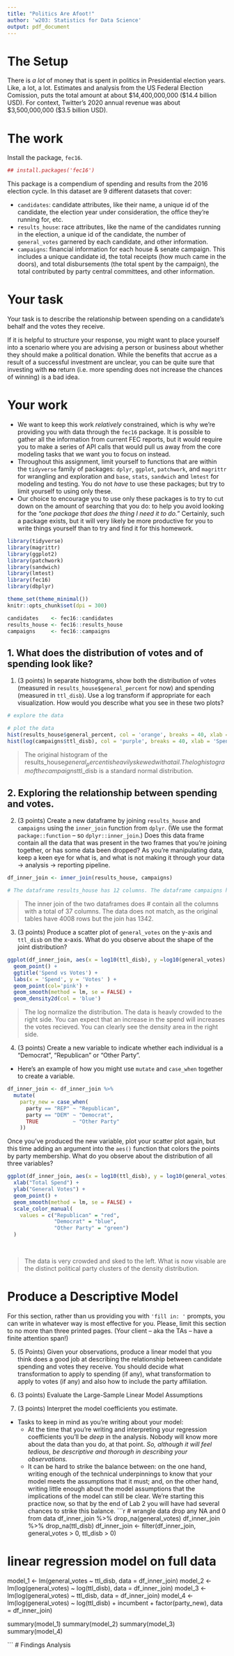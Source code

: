 ```yaml
---
title: "Politics Are Afoot!"
author: 'w203: Statistics for Data Science'
output: pdf_document
---
```


# The Setup 

There is *a lot* of money that is spent in politics in Presidential election years. Like, a lot, a lot. Estimates and analysis from the US Federal Election Comission, puts the total amount at about \$14,400,000,000 (\$14.4 billion USD). For context, Twitter's 2020 annual revenue was about \$3,500,000,000 ($3.5 billion USD). 

# The work 

Install the package, `fec16`. 

```r
## install.packages('fec16')
```

This package is a compendium  of spending and results from the 2016 election cycle. In this dataset are 9 different datasets that cover: 

- `candidates`: candidate attributes, like their name, a unique id of the candidate, the election year under consideration, the office they're running for, etc. 
- `results_house`: race attributes, like the name of the candidates running in the election, a unique id of the candidate, the number of `general_votes` garnered by each candidate, and other information. 
- `campaigns`: financial information for each house & senate campaign. This includes a unique candidate id, the total receipts (how much came in the doors), and total disbursements (the total spent by the campaign), the total contributed by party central committees, and other information. 

# Your task 

Your task is to describe the relationship between spending on a candidate's behalf and the votes they receive. 

If it is helpful to structure your response, you might want to place yourself into a scenario where you are advising a person or business about whether they should make a political donation. While the benefits that accrue as a result of a successful investment are unclear, you can be quite sure that investing with **no** return (i.e. more spending does not increase the chances of winning) is a bad idea.

# Your work 

- We want to keep this work *relatively* constrained, which is why we're providing you with data through the `fec16` package. It is possible to gather all the information from current FEC reports, but it would require you to make a series of API calls that would pull us away from the core modeling tasks that we want you to focus on instead. 
- Throughout this assignment, limit yourself to functions that are  within the `tidyverse` family of packages: `dplyr`, `ggplot`, `patchwork`, and `magrittr` for wrangling and exploration and `base`, `stats`, `sandwich` and `lmtest` for modeling and testing. You do not *have* to use these packages; but try to limit yourself to using only these. 
- Our choice to encourage you to use only these packages is to try to cut down on the amount of searching that you do: to help you avoid looking for the *"one package that does the thing I need it to do."* Certainly, such a package exists, but it will very likely be more productive for you to write things yourself than to try and find it for this homework. 

```r
library(tidyverse)
library(magrittr)
library(ggplot2)
library(patchwork)
library(sandwich)
library(lmtest)
library(fec16)
library(dbplyr)
```

```r
theme_set(theme_minimal())
knitr::opts_chunk$set(dpi = 300)
```

```r
candidates    <- fec16::candidates
results_house <- fec16::results_house
campaigns     <- fec16::campaigns
```

## 1. What does the distribution of votes and of spending look like? 

1. (3 points) In separate histograms, show both the distribution of votes (measured in `results_house$general_percent` for now) and spending (measured in `ttl_disb`).  Use a log transform if appropriate for each visualization.  How would you describe what you see in these two plots?

```r
# explore the data

# plot the data
hist(results_house$general_percent, col = 'orange', breaks = 40, xlab = 'Percentages', main='Vote Percentages')
hist(log(campaigns$ttl_disb), col = 'purple', breaks = 40, xlab = 'Spend', main='Total Spend')

```

>
The original histogram of the results_house$general_percent is heavily skewed with a tail. The log histogram of the campaigns$ttl_disb is a standard normal distribution. 

## 2. Exploring the relationship between spending and votes. 

2. (3 points) Create a new dataframe by joining `results_house` and `campaigns` using the `inner_join` function from `dplyr`. (We use the format `package::function` -- so `dplyr::inner_join`.) Does this data frame contain all the data that was present in the two frames that you're joining together, or has some data been dropped? As you're manipulating data, keep a keen eye for what is, and what is not making it through your data $\to$ analysis $\to$ reporting pipeline. 

```r

df_inner_join <- inner_join(results_house, campaigns)

```

```r
# The dataframe results_house has 12 columns. The dataframe campaigns has 25 columns. 
```

> 
The inner join of the two dataframes does 
# contain all the columns with a total of 37 columns. The data does not match, as the original tables have 4008 rows but the join has 1342.

3. (3 points) Produce a scatter plot of `general_votes` on the y-axis and `ttl_disb` on the x-axis. What do you observe about the shape of the joint distribution? 

```r

ggplot(df_inner_join, aes(x = log10(ttl_disb), y =log10(general_votes) ) ) + 
  geom_point() + 
  ggtitle('Spend vs Votes') + 
  labs(x = 'Spend', y = 'Votes' ) + 
  geom_point(col='pink') + 
  geom_smooth(method = lm, se = FALSE) +
  geom_density2d(col = 'blue')


```

>
The log normalize the distribution. The data is heavly crowded to the right side. You can expect that an increase in the spend will increases the votes recieved. You can clearly see the density area in the right side. 

4. (3 points) Create a new variable to indicate whether each individual is a "Democrat", "Republican" or "Other Party". 
  - Here's an example of how you might use `mutate` and `case_when` together to create a variable. 

```r

df_inner_join <- df_inner_join %>%
  mutate(
    party_new = case_when(
      party == "REP" ~ "Republican",
      party == "DEM" ~ "Democrat", 
      TRUE           ~ "Other Party"
    )) 

```

Once you've produced the new variable, plot your scatter plot again, but this time adding an argument into the `aes()` function that colors the points by party membership.  What do you observe about the distribution of all three variables?

```r

ggplot(df_inner_join, aes(x = log10(ttl_disb), y = log10(general_votes), color = party_new) ) +
  xlab("Total Spend") + 
  ylab("General Votes") +
  geom_point() + 
  geom_smooth(method = lm, se = FALSE) +
  scale_color_manual(
    values = c("Republican" = "red",
               "Democrat" = "blue",
               "Other Party" = "green")
  )
  
  
```

>
The data is very crowded and sked to the left. What is now visable are the distinct political party clusters of the density distribution. 

# Produce a Descriptive Model 

For this section, rather than us providing you with `'fill in: '` prompts, you can write in whatever way is most effective for you. Please, limit this section to no more than three printed pages. (Your client -- aka the TAs -- have a finite attention span!)

5. (5 Points) Given your observations, produce a linear model that you think does a good job at describing the relationship between candidate spending and votes they receive. You should decide what transformation to apply to spending (if any), what transformation to apply to votes (if any) and also how to include the party affiliation.

6. (3 points) Evaluate the Large-Sample Linear Model Assumptions

7. (3 points) Interpret the model coefficients you estimate.

- Tasks to keep in mind as you're writing about your model: 
    - At the time that you're writing and interpreting your regression coefficients you'll be *deep* in the analysis. Nobody will know more about the data than you do, at that point. *So, although it will feel tedious, be descriptive and thorough in describing your observations.* 
    - It can be hard to strike the balance between: on the one hand,  writing enough of the technical underpinnings to know that your model meets the assumptions that it must; and, on the other hand, writing little enough about the model assumptions that the implications of the model can still be clear. We're starting this practice now, so that by the end of Lab 2 you will have had several chances to strike this balance.
```r

# wrangle data drop any NA and 0 from data
df_inner_join %>% drop_na(general_votes)
df_inner_join %>% drop_na(ttl_disb)
df_inner_join <- filter(df_inner_join, general_votes > 0, ttl_disb > 0)

# linear regression model on full data
model_1 <- lm(general_votes ~ ttl_disb, data = df_inner_join)
model_2 <- lm(log(general_votes) ~ log(ttl_disb), data = df_inner_join)
model_3 <- lm(log(general_votes) ~ ttl_disb, data = df_inner_join)
model_4 <- lm(log(general_votes) ~ log(ttl_disb) +  incumbent + factor(party_new), data = df_inner_join)

summary(model_1)
summary(model_2)
summary(model_3)
summary(model_4)

```
# Findings Analysis 




